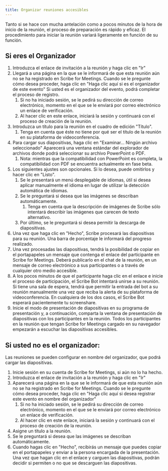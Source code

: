 ```yaml
---
title: Organizar reuniones accesibles
---
```


Tanto si se hace con mucha antelación como a pocos minutos de la hora de inicio de la reunión, el proceso de preparación es rápido y eficaz. El procedimiento para iniciar la reunión variará ligeramente en función de su función.

## Si eres el Organizador

1. Introduzca el enlace de invitación a la reunión y haga clic en "Ir"
1. Llegará a una página en la que se le informará de que esta reunión aún no se ha registrado en Scribe for Meetings. Cuando se le pregunte cómo desea proceder, haga clic en "Haga clic aquí si es el organizador de este evento" Si usted es el organizador del evento, podrá completar el proceso de registro.
	1. Si no ha iniciado sesión, se le pedirá su dirección de correo electrónico, momento en el que se le enviará por correo electrónico un enlace de verificación.
	1. Al hacer clic en este enlace, iniciará la sesión y continuará con el proceso de creación de la reunión.
1. Introduzca un título para la reunión en el cuadro de edición "Título".
	1. Tenga en cuenta que éste no tiene por qué ser el título de la reunión en su plataforma de videoconferencia.
1. Para cargar sus diapositivas, haga clic en "Examinar... Ningún archivo seleccionado" Aparecerá una ventana estándar del explorador de archivos donde podrá seleccionar su archivo PowerPoint o PDF.
	1. Nota: mientras que la compatibilidad con PowerPoint es completa, la compatibilidad con PDF se encuentra actualmente en fase beta.
1. Los siguientes ajustes son opcionales. Si lo desea, puede omitirlos y hacer clic en "Listo".
	1. Se le presentará un menú desplegable de idiomas, útil si desea aplicar manualmente el idioma en lugar de utilizar la detección automática de idiomas.
	1. Se le preguntará si desea que las imágenes se describan automáticamente.
		1. Tenga en cuenta que la descripción de imágenes de Scribe sólo intentará describir las imágenes que carecen de texto alternativo.
	1. Por último, se le preguntará si desea permitir la descarga de diapositivas.
1. Una vez que haga clic en "Hecho", Scribe procesará las diapositivas para su reunión. Una barra de porcentaje le informará del progreso realizado.
1. Una vez procesadas las diapositivas, tendrá la posibilidad de copiar en el portapapeles un mensaje que contenga el enlace del participante en Scribe for Meetings. Deberá publicarlo en el chat de la reunión, en un mensaje de correo electrónico a sus participantes o a través de cualquier otro medio accesible.
1. A los pocos minutos de que el participante haga clic en el enlace e inicie el proceso de participación, el Scribe Bot intentará unirse a su reunión. Si tiene una sala de espera, tendrá que permitir la entrada del bot a su reunión manualmente una vez que reciba la alerta de su plataforma de videoconferencia. En cualquiera de los dos casos, el Scribe Bot esperará pacientemente tu screenshare.
1. Inicie el modo de presentación de diapositivas en su programa de presentación y, a continuación, comparta la ventana de presentación de diapositivas con los participantes en la reunión. Todos los participantes en la reunión que tengan Scribe for Meetings cargado en su navegador empezarán a escuchar las diapositivas accesibles.

## Si usted no es el organizador:

Las reuniones se pueden configurar en nombre del organizador, que podrá cargar las diapositivas.
1. Inicie sesión en su cuenta de Scribe for Meetings, si aún no lo ha hecho.
1. Introduzca el enlace de invitación a la reunión y haga clic en "Ir"
1. Aparecerá una página en la que se le informará de que esta reunión aún no se ha registrado en Scribe for Meetings. Cuando se le pregunte cómo desea proceder, haga clic en "Haga clic aquí si desea registrar este evento en nombre del organizador"
	1. Si no ha iniciado sesión, se le pedirá su dirección de correo electrónico, momento en el que se le enviará por correo electrónico un enlace de verificación.
	1. Al hacer clic en este enlace, iniciará la sesión y continuará con el proceso de creación de la reunión.
1. Asigne un título a la reunión.
1. Se le preguntará si desea que las imágenes se describan automáticamente.
1. Cuando hagas clic en "Hecho", recibirás un mensaje que puedes copiar en el portapapeles y enviar a la persona encargada de la presentación. Una vez que hagan clic en el enlace y carguen las diapositivas, podrán decidir si permiten o no que se descarguen las diapositivas.
